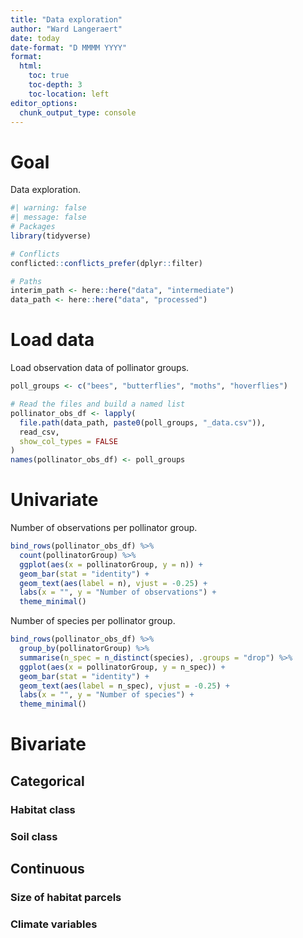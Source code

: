 ```yaml
---
title: "Data exploration"
author: "Ward Langeraert"
date: today
date-format: "D MMMM YYYY"
format:
  html:
    toc: true
    toc-depth: 3
    toc-location: left
editor_options: 
  chunk_output_type: console
---
```


# Goal

Data exploration.

```r
#| warning: false
#| message: false
# Packages
library(tidyverse)

# Conflicts
conflicted::conflicts_prefer(dplyr::filter)

# Paths
interim_path <- here::here("data", "intermediate")
data_path <- here::here("data", "processed")
```

# Load data

Load observation data of pollinator groups.

```r
poll_groups <- c("bees", "butterflies", "moths", "hoverflies")

# Read the files and build a named list
pollinator_obs_df <- lapply(
  file.path(data_path, paste0(poll_groups, "_data.csv")),
  read_csv,
  show_col_types = FALSE
)
names(pollinator_obs_df) <- poll_groups
```

# Univariate

Number of observations per pollinator group.

```r
bind_rows(pollinator_obs_df) %>%
  count(pollinatorGroup) %>%
  ggplot(aes(x = pollinatorGroup, y = n)) +
  geom_bar(stat = "identity") +
  geom_text(aes(label = n), vjust = -0.25) +
  labs(x = "", y = "Number of observations") +
  theme_minimal()
```

Number of species per pollinator group.

```r
bind_rows(pollinator_obs_df) %>%
  group_by(pollinatorGroup) %>%
  summarise(n_spec = n_distinct(species), .groups = "drop") %>%
  ggplot(aes(x = pollinatorGroup, y = n_spec)) +
  geom_bar(stat = "identity") +
  geom_text(aes(label = n_spec), vjust = -0.25) +
  labs(x = "", y = "Number of species") +
  theme_minimal()
```

# Bivariate
## Categorical
### Habitat class

### Soil class

## Continuous
### Size of habitat parcels

### Climate variables
